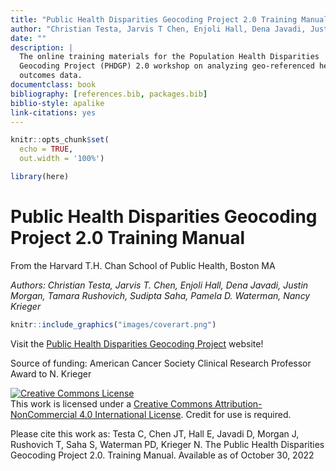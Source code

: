 ```yaml
---
title: "Public Health Disparities Geocoding Project 2.0 Training Manual"
author: "Christian Testa, Jarvis T Chen, Enjoli Hall, Dena Javadi, Justin Morgan, Tamara Rushovich,  Sudipta (Shu) Saha, Pamela D Waterman, Nancy Krieger"
date: ""
description: |
  The online training materials for the Population Health Disparities 
  Geocoding Project (PHDGP) 2.0 workshop on analyzing geo-referenced health 
  outcomes data.
documentclass: book
bibliography: [references.bib, packages.bib]
biblio-style: apalike
link-citations: yes
---
```


```r
knitr::opts_chunk$set(
  echo = TRUE,
  out.width = '100%')

library(here)
```

# Public Health Disparities Geocoding Project 2.0 Training Manual {-}

From the Harvard T.H. Chan School of Public Health, Boston MA <br>

*Authors: Christian Testa, Jarvis T. Chen, Enjoli Hall, Dena Javadi, Justin Morgan, Tamara Rushovich,  Sudipta Saha, Pamela D. Waterman, Nancy Krieger*


```r
knitr::include_graphics("images/coverart.png")
```



Visit the [Public Health Disparities Geocoding Project](https://www.hsph.harvard.edu/thegeocodingproject/save-the-date-the-public-health-disparities-geocoding-project-2-0/) website!


Source of funding: American Cancer Society Clinical Research Professor Award to 
N. Krieger

<a rel="license" href="http://creativecommons.org/licenses/by-nc/4.0/"><img alt="Creative Commons License" style="border-width:0" src="https://i.creativecommons.org/l/by-nc/4.0/88x31.png" /></a><br />This work is licensed under a <a rel="license" href="http://creativecommons.org/licenses/by-nc/4.0/">Creative Commons Attribution-NonCommercial 4.0 International License</a>. Credit for use is required. 

Please cite this work as: Testa C, Chen JT, Hall E, Javadi D, Morgan J, Rushovich T,  Saha S, Waterman PD, Krieger N. The Public Health Disparities Geocoding Project 2.0. Training Manual. Available as of October 30, 2022

